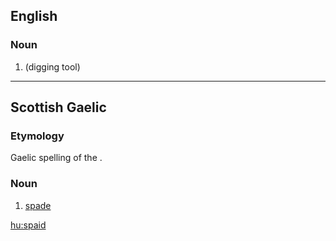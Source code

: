 ==English==

===Noun===
{{en-noun}}

# {{obsolete form of|spade|nodot=yes}} (digging tool)

{{Webster 1913}}

----

==Scottish Gaelic==

===Etymology===
Gaelic spelling of the {{etyl|en|gd}} {{term|spade|lang=en}}.

===Noun===
{{gd-noun|g=f|gen=spaide|pl=spaidean}}

# [[spade]]

[[hu:spaid]]
